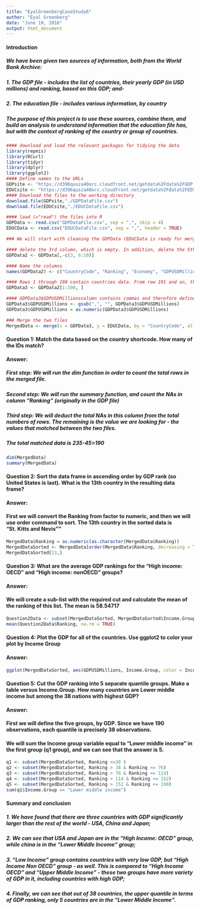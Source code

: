```yaml
---
title: "EyalGreenbergCaseStudy6"
author: "Eyal Greenberg"
date: "June 19, 2016"
output: html_document
---
```

#### Introduction
##### We have been given two sources of information, both from the World Bank Archive:
##### 1. The GDP file - includes the list of countries, their yearly GDP (in USD millions) and ranking, based on this GDP; and-
##### 2. The education file - includes various information, by country
 
##### The purpose of this project is to use these sources, combine them, and build an analysis to understand information that the education file has, but with the context of ranking of the country or group of countries. 

```r
#### download and load the relevant packages for tidying the data
library(repmis)
library(RCurl)
library(tidyr)
library(dplyr)
library(ggplot2)
#### Define names to the URLs
GDPsite <- "https://d396qusza40orc.cloudfront.net/getdata%2Fdata%2FGDP.csv"
EDUCsite <- "https://d396qusza40orc.cloudfront.net/getdata%2Fdata%2FEDSTATS_Country.csv"
#### Download the files to the working directory
download.file(GDPsite,"./GDPDataFile.csv")
download.file(EDUCsite,"./EDUCDataFile.csv")

#### load (="read") the files into R
GDPData <- read.csv("GDPDataFile.csv", sep = ",", skip = 4)
EDUCData <- read.csv("EDUCDataFile.csv", sep = ",", header = TRUE)

### We will start with cleaning the GDPData (EDUCData is ready for merge and we do not need to clean it)

#### delete the 3rd column, which is empty. In addition, delete the 5th through 9th columns, which are empty as well (column 5th has some irrelevant data in some rows)
GDPData2 <- GDPData[,-c(3, 6:10)]

#### Name the columns
names(GDPData2) <- c("CountryCode", "Ranking", "Economy", "GDPUSDMillions")

#### Rows 1 through 190 contain countries data. From row 191 and on, the data is irrelevant for our analysis since includes area (vs. countries) codes and some other parameters irrelevant for the analysis. We want our data to include only rows 1 through 190.
GDPData3 <- GDPData2[1:190, ]

#### GDPData3$GDPUSDMillionscolumn contains commas and therefore defined as factor. First we will delete the commas, and then convert the factors into numbers
GDPData3$GDPUSDMillions <- gsub(",", "", GDPData3$GDPUSDMillions)
GDPData3$GDPUSDMillions = as.numeric(GDPData3$GDPUSDMillions)

### Merge the two files
MergedData <- merge(x = GDPData3, y = EDUCData, by = "CountryCode", all = TRUE)
```

#### Question 1: Match the data based on the country shortcode. How many of the IDs match?
#### Answer: 
##### First step: We will run the dim function in order to count the total rows in the merged file.
##### Second step: We will run the summary function, and count the NAs in column "Ranking" (originally in the GDP file)

##### Third step: We will deduct the total NAs in this column from the total numbers of rows. The remaining is the value we are looking for - the values that matched between the two files. 

##### The total matched data is 235-45=190
```r
dim(MergedData)
summary(MergedData)
```

#### Question 2: Sort the data frame in ascending order by GDP rank (so United States is last). What is the 13th country in the resulting data frame?
#### Answer: 
#### First we will convert the Ranking from factor to numeric, and then we will use order command to sort. The 13th country in the sorted data is "St. Kitts and Nevis""
```r
MergedData$Ranking = as.numeric(as.character(MergedData$Ranking))
MergedDataSorted <- MergedData[order(MergedData$Ranking, decreasing = TRUE),]
MergedDataSorted[13,]
```

#### Question 3: What are the average GDP rankings for the "High income: OECD" and "High income: nonOECD" groups?
#### Answer: 
#### We will create a sub-list with the required cut and calculate the mean of the ranking of this list. The mean is 58.54717
```r
Question2Data <- subset(MergedDataSorted, MergedDataSorted$Income.Group %in% c("High income: OECD", "High income: nonOECD"))
mean(Question2Data$Ranking, na.rm = TRUE)
```

#### Question 4: Plot the GDP for all of the countries. Use ggplot2 to color your plot by Income Group
#### Answer:
```r
ggplot(MergedDataSorted, aes(GDPUSDMillions, Income.Group, color = Income.Group)) + geom_point() + theme(axis.text.x=element_text(angle = 50, vjust = 0.5)) + scale_x_continuous(labels = function(n) {format(n,scientific = F)})
```

#### Question 5: Cut the GDP ranking into 5 separate quantile groups. Make a table versus Income.Group. How many countries are Lower middle income but among the 38 nations with highest GDP?
#### Answer:
#### First we will define the five groups, by GDP. Since we have 190 observations, each quantile is precisely 38 observations.
#### We will sum the Income group variable equal to "Lower middle income" in the first group (q1 group), and we can see that the answer is 5.
```r
q1 <- subset(MergedDataSorted, Ranking <=38 )
q2 <- subset(MergedDataSorted, Ranking > 38 & Ranking <= 76)
q3 <- subset(MergedDataSorted, Ranking > 76 & Ranking <= 114)
q4 <- subset(MergedDataSorted, Ranking > 114 & Ranking <= 152)
q5 <- subset(MergedDataSorted, Ranking > 152 & Ranking <= 190)
sum(q1$Income.Group == "Lower middle income")
```

#### Summary and conclusion
##### 1. We have found that there are three countries with GDP significantly larger than the rest of the world - USA, China and Japan;
##### 2. We can see that USA and Japan are in the "High Income: OECD" group, while china is in the "Lower Middle Income" group;
##### 3. "Low Income" group contains countries with very low GDP, but "High Income Non OECD" group - as well. This is compared to "High Income OECD" and "Upper Middle Income" - these two groups have more variety of GDP in it, including countries with high GDP;
##### 4. Finally, we can see that out of 38 countries, the upper quantile in terms of GDP ranking, only 5 countries are in the "Lower Middle Income".